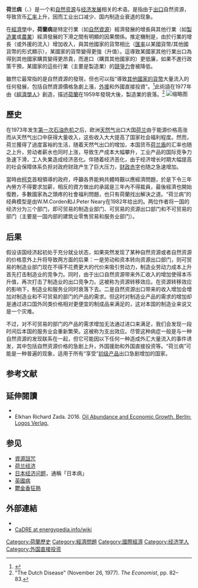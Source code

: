 {{Refimprove|time=2020-12-15T14:05:35+00:00}}

'''荷兰病'''（{{lang-en|Dutch disease}}、{{lang-nl|Hollandse ziekte}}）是一个和[[自然资源|自然资源]]与[[经济发展|经济发展]]相关的术语。是指由于[[出口|出口]]自然资源，导致货币[[汇率|汇率]]上升，因而工业出口减少、国内制造业衰退的现象。

在[[經濟學|經濟學]]中，'''荷蘭病'''是特定行業（如[[自然資源|自然資源]]）經濟發展的增長與其他行業（如[[製造業|製造業]]或[[農業|農業]]）經濟發展的下滑之間有明顯的因果關係。推定機制是，由於行業的增長（或外援的流入）增加收入，與其他國家的貨幣相比（[[匯率|匯率]]以某國貨幣/其他國貨幣的形式顯示），某國家的貨幣變得更強（升值）。這導致某國家其他行業出口為得到其他國家購買變得更昂貴，而進口（購買其他國家的）更低廉，如果不進行政策干預，某國家的這些行業（主要是製造業）的[[競爭力|競爭力]]會被降低。

雖然它最常指的是自然資源的發現，但也可以指“導致[[流通貨幣列表|其他國家的貨幣]]大量流入的任何發展，包括自然資源價格急劇上漲，[[外援|外援]]和外國直接投資”。<ref>{{cite web
 |url         = http://www.imf.org/external/pubs/ft/fandd/2003/03/ebra.htm
 |title       = Back to Basics – Dutch Disease: Too much wealth managed unwisely
 |last        = Ebrahim-zadeh
 |first       = Christine
 |authorlink  = Christine Ebrahim-zadeh
 |work        = Finance and Development, A quarterly magazine of the IMF
 |publisher   = IMF
 |date        = March 2003
 |volume      = 40
 |issue       = 1
 |accessdate  = 2008-06-17
 |archiveurl  = https://www.webcitation.org/5YeSchvbI?url=http://www.imf.org/external/pubs/ft/fandd/2003/03/ebra.htm
 |archivedate = 2008-06-17
 |quote       = This syndrome has come to be known as "Dutch disease". Although the disease is generally associated with a natural resource discovery, it can occur from any development that results in a large inflow of foreign currency, including a sharp surge in natural resource prices, foreign assistance, and foreign direct investment. Economists have used the Dutch disease model to examine such episodes, including the impact of the flow of American treasures into sixteenth-century Spain and gold discoveries in Australia in the 1850s.
 |deadurl     = yes
 }}</ref>此術語在1977年由《[[經濟學人|經濟學人]]》創造，描述[[荷蘭|荷蘭]]在1959年發現大{{Tsl|en|Groningen gas field|格羅寧根天然氣田}}後，製造業的衰落。<ref>"The Dutch Disease" (November 26, 1977). ''The Economist'', pp. 82–83.</ref>
[[File:North_Sea_oil_platform.jpg|缩略图]]

== 歷史 ==
在1973年发生[[第一次石油危机|第一次石油危机]]之后，欧洲[[天然气|天然气]]出口大国[[荷兰|荷兰]]由于能源价格高涨而从天然气出口中获得大量收入，这些收入大大提高了国家社会福利程度。然而，荷兰獲得了過度富裕的生活，随着天然气出口的增加，本国货币[[荷兰盾|荷兰盾]]的汇率也随之上升，劳动者薪水也同时上涨，导致生产成本大幅攀升，工业产品的国际竞争力急速下滑，工人失業造成经济恶化。伴随着经济恶化，由于经济增长时期大幅提高的社会保障体系负担对政府财政产生了巨大压力，[[财政赤字|财政赤字]]也随之急速增加。

當時由[[維姆·科克|柯克]]首相領導的政府，呼籲各界能夠共體時艱以應經濟問題，於是下令三年內勞方不得要求加薪，相反的資方做出的承諾是三年內不得裁員，最後經濟也開始復甦，多數國家為之頭疼的社會福利問題，也只有荷蘭找出解決之道。“荷兰病”的经典模型是由W.M.Corden和J.Peter Neary在1982年给出的。两位作者将一国的经济分为三个部门，即可贸易的制造业部门、可贸易的资源出口部门和不可贸易的部门（主要是一国内部的建筑业零售贸易和服务业部门）。
== 后果 ==
假设该国经济起初处于充分就业状态，如果突然发现了某种自然资源或者自然资源的价格意外上升将导致两方面的后果：一是劳动和资本转向资源出口部门，则可贸易的制造业部门现在不得不花费更大的代价来吸引劳动力，制造业劳动力成本上升首先打击制造业的竞争力。同时，由于出口自然资源带来外汇收入的增加使得本币升值，再次打击了制造业的出口竞争力。这被称为资源转移效应。在资源转移效应的影响下，制造业和服务业同时衰落下去。二是自然资源出口带来的收入增加会增加对制造业和不可贸易的部门的产品的需求。但这时对制造业产品的需求的增加却是通过进口国外同类价格相对更便宜的制成品来满足的，这对本国的制造业来说又是一个灾难。

不过，对不可贸易的部门的产品的需求增加无法通过进口来满足，我们会发现一段时间后本国的服务业会重新繁荣。这被称为支出效应。尽管这种病症一般是与一种自然资源的发现联系在一起，但它可能因以下任何一种造成外汇大量流入的事件诱发，其中包括自然资源价格的急剧上升，外国援助和外国直接投资等。“荷兰病”可能是一种普遍的现象，适用于所有“享受”[[初级产品|初级产品]]出口急剧增加的国家。

== 参考文献 ==
{{Reflist}}

==延伸閱讀==
{{refbegin}}
* {{Cite book |last1=Buiter |first1=Willem H. |last2=Purvis |first2=Douglas D. |chapter=Oil, Disinflation, and Export Competitiveness: A Model of the 'Dutch Disease' |editor1-last=Bhandari |editor1-first=Jagdeep S. |editor2-last=Putnam |editor2-first=Bluford H. |title=Economic Interdependence and Flexible Exchange Rates |location=Cambridge |publisher=MIT Press |year=1983 |pages=[https://archive.org/details/economicinterdep0000unse/page/221 221–47] |isbn=978-0-262-02177-7 |chapter-url=https://archive.org/details/economicinterdep0000unse/page/221 }}
* Elkhan Richard Zada. 2016. [https://books.google.de/books?id=ULWQDQAAQBAJ&pg=PP5&lpg=PP5&dq=sadik-zada+oil&source=bl&ots=MH2qzM79zn&sig=FoStesy_TgbS7Lf_NJpQCHXif1g&hl=de&sa=X&ved=0ahUKEwiaicCexdjQAhVmJpoKHTaABa4Q6AEIMDAD#v=onepage&q=sadik-zada%20oil&f=false Oil Abundance and Economic Growth. Berlin: Logos Verlag.] {{Wayback|url=https://books.google.de/books?id=ULWQDQAAQBAJ&pg=PP5&lpg=PP5&dq=sadik-zada+oil&source=bl&ots=MH2qzM79zn&sig=FoStesy_TgbS7Lf_NJpQCHXif1g&hl=de&sa=X&ved=0ahUKEwiaicCexdjQAhVmJpoKHTaABa4Q6AEIMDAD#v=onepage&q=sadik-zada%20oil&f=false |date=20210224184044 }}
{{refend}}

== 参见 ==
{{portal box|荷蘭|經濟}}
* [[資源詛咒|資源詛咒]]
* [[荷兰经济|荷兰经济]]
* [[日本经济问题|日本经济问题]]，通稱「日本病」
* [[英國病|英國病]]
* [[鬱金香狂熱|鬱金香狂熱]]

==外部連結==
* {{wiktionary-inline|Dutch disease}}
* [https://energypedia.info/wiki/Capacity_Needs_Diagnostics_for_Renewable_Energies_(CaDRE) CaDRE at energypedia.info/wiki] {{Wayback|url=https://energypedia.info/wiki/Capacity_Needs_Diagnostics_for_Renewable_Energies_(CaDRE) |date=20210224143721 }}

{{tsl|en|template:Economic history of the Netherlands}}
{{荷兰主题}}

[[Category:荷蘭歷史|Category:荷蘭歷史]]
[[Category:經濟問題|Category:經濟問題]]
[[Category:國際經濟|Category:國際經濟]]
[[Category:经济学人|Category:经济学人]]
[[Category:外国直接投资|Category:外国直接投资]]